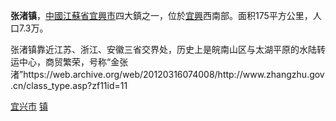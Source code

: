 {{external links|time=2018-04-05T08:19:50+00:00}}
'''张渚镇'''，[[中國|中國]][[江蘇省|江蘇省]][[宜興市|宜興市]]四大鎮之一，位於[[宜興|宜興]]西南部。面积175平方公里，人口7.3万。

张渚镇靠近江苏、浙江、安徽三省交界处，历史上是皖南山区与太湖平原的水陆转运中心，商贸繁荣，号称“金张渚”https://web.archive.org/web/20120316074008/http://www.zhangzhu.gov.cn/class_type.asp?zf11id=11

{{宜兴市行政区划}}
[[Category:无锡建制镇|宜兴市]]
[[Category:宜兴市行政区划|镇]]